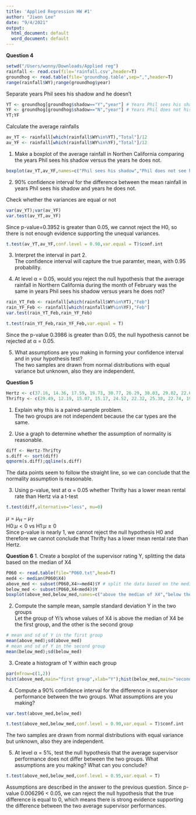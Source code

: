 ```yaml
---
title: 'Applied Regression HW #1'
author: "Jiwon Lee"
date: "9/4/2021"
output:
  html_document: default
  word_document: default
---
```

**Question 4**
```r
setwd("/Users/wonny/Downloads/Applied reg")
rainfall <- read.csv(file='rainfall.csv',header=T)
groundhog <- read.table(file='groundhog.table',sep=",",header=T)
range(rainfall$WY);range(groundhog$year)
```

Separate years Phil sees his shadow and he doesn't

```r
YT <- groundhog[groundhog$shadow=="Y","year"] # Years Phil sees his shadow
YF <- groundhog[groundhog$shadow=="N","year"] # Years Phil does not his shadow
YT;YF
```

Calculate the average rainfalls
```r
av_YT <- rainfall[which(rainfall$WY%in%YT),"Total"]/12
av_YF <- rainfall[which(rainfall$WY%in%YF),"Total"]/12

```

1. Make a boxplot of the average rainfall in Northen California comparing the years Phil sees his shadow versus the years he does not.
```r
boxplot(av_YT,av_YF,names=c("Phil sees his shadow","Phil does not see his shadow"),ylab="Average rainfall",col=c("grey","darkgrey"))
```


2. 90% confidence interval for the difference between the mean rainfall in years Phil sees his shadow and years he does not.

Check whether the variances are equal or not
```r
var(av_YT);var(av_YF)
var.test(av_YT,av_YF)
```
Since p-value=0.3952 is greater than 0.05, we cannot reject the H0, so there is not enough evidence supporting the unequal variances.

```r
t.test(av_YT,av_YF,conf.level = 0.90,var.equal = T)$conf.int
```

3. Interpret the interval in part 2.  
The confidence interval will capture the true paramter, mean, with 0.95 probability.

4. At level α = 0.05, would you reject the null hypothesis that the average rainfall in Northern California during the month of February was the same in years Phil sees his shadow versus years he does not?
```r
rain_YT_Feb <- rainfall[which(rainfall$WY%in%YT),"Feb"]
rain_YF_Feb <- rainfall[which(rainfall$WY%in%YF),"Feb"]
var.test(rain_YT_Feb,rain_YF_Feb)
```


```r
t.test(rain_YT_Feb,rain_YF_Feb,var.equal = T)
```

Since the p-value 0.3986 is greater than 0.05, the null hypothesis cannot be rejected at α = 0.05. 

5.  What assumptions are you making in forming your confidence interval and in your hypothesis test?  
The two samples are drawn from normal distributions with equal variance but unknown, also they are independent. 

**Question 5**
```r
Hertz <- c(37.16, 14.36, 17.59, 19.73, 30.77, 26.29, 30.03, 29.02, 22.63, 39.21)
Thrifty <- c(29.49, 12.19, 15.07, 15.17, 24.52, 22.32, 25.30, 22.74, 19.35, 34.44)
```

1.  Explain why this is a paired-sample problem.  
The two groups are not independent because the car types are the same.

2. Use a graph to determine whether the assumption of normality is reasonable.
```r
diff <- Hertz-Thrifty
s.diff <- sort(diff)
qqnorm(s.diff);qqline(s.diff)
```

The data points seem to follow the straight line, so we can conclude that the normality assumption is reasonable.

3. Using p-value, test at α = 0.05 whether Thrifty has a lower mean rental rate than Hertz via a t-test
```r
t.test(diff,alternative="less", mu=0)
```
$\mu=\mu_{H}-\mu_{T}$  
H0:$\mu<0$ vs H1:$\mu \ge0$  
Since p-value is nearly 1, we cannot reject the null hypothesis H0 and therefore we cannot conclude that Thrifty has a lower mean rental rate than Hertz.


**Question 6**
1. Create a boxplot of the supervisor rating Y, splitting the data based on the median of X4
```r
P060 <- read.table(file="P060.txt",head=T)
med4 <- median(P060$X4)
above_med <- subset(P060,X4>=med4)$Y # split the data based on the median of X4
below_med <- subset(P060,X4<med4)$Y
boxplot(above_med,below_med,names=c("above the median of X4","below the median of X4"),ylab="Y")
```

2. Compute the sample mean, sample standard deviation Y in the two groups  
Let the group of Yi's whose values of X4 is above the median of X4 be the first group, and the other is the second group
```r
# mean and sd of Y in the first group
mean(above_med);sd(above_med)
# mean and sd of Y in the second group
mean(below_med);sd(below_med)
```

3. Create a histogram of Y within each group  
```r
par(mfrow=c(1,2))
hist(above_med,main="first group",xlab="Y");hist(below_med,main="second group",xlab="Y")
```

4. Compute a 90% confidence interval for the difference in supervisor performance between the two groups. What assumptions are you making?
```r
var.test(above_med,below_med)
```


```r
t.test(above_med,below_med,conf.level = 0.90,var.equal = T)$conf.int
```
The two samples are drawn from normal distributions with equal variance but unknown, also they are independent. 

5. At level α = 5%, test the null hypothesis that the average supervisor performance does not differ between the two groups. What assumptions are you making? What can you conclude?
```r
t.test(above_med,below_med,conf.level = 0.95,var.equal = T)
```
Assumptions are described in the answer to the previous question. Since p-value 0.006296 < 0.05, we can reject the null hypothesis that the true difference is equal to 0, which means there is strong evidence supporting the difference between the two average supervisor performances.